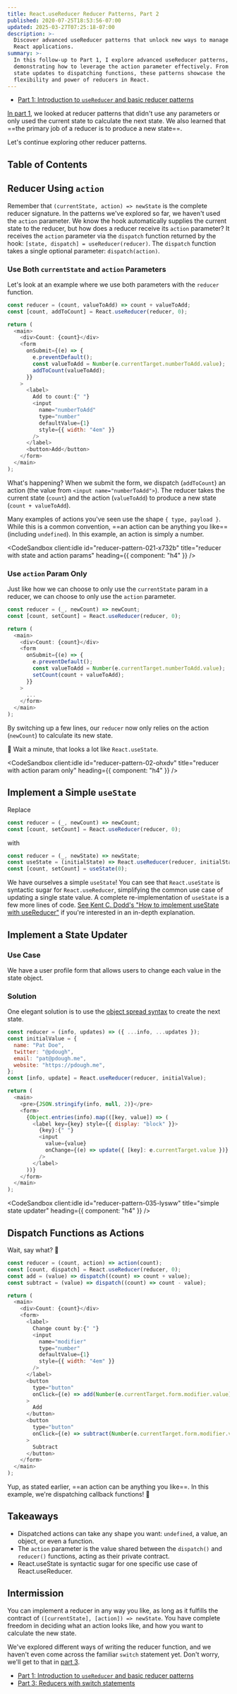 ```yaml
---
title: React.useReducer Reducer Patterns, Part 2
published: 2020-07-25T18:53:56-07:00
updated: 2025-03-27T07:25:18-07:00
description: >-
  Discover advanced useReducer patterns that unlock new ways to manage state in
  React applications.
summary: >-
  In this follow-up to Part 1, I explore advanced useReducer patterns,
  demonstrating how to leverage the action parameter effectively. From simple
  state updates to dispatching functions, these patterns showcase the
  flexibility and power of reducers in React.
---
```




- [Part 1: Introduction to `useReducer` and basic reducer patterns][part-1]

[In part 1][part-1], we looked at reducer patterns that didn't use any
parameters or only used the current state to calculate the next state. We also
learned that ==the primary job of a reducer is to produce a new state==.

Let's continue exploring other reducer patterns.

## Table of Contents

## Reducer Using `action`

<Mermaid
  client:only="react"
  diagram={useReducerDiagram}
  caption="Sequence diagram of how `useReducer` works"
/>

Remember that `(currentState, action) => newState` is the complete reducer
signature. In the patterns we've explored so far, we haven't used the `action`
parameter. We know the hook automatically supplies the current state to the
reducer, but how does a reducer receive its `action` parameter? It receives the
`action` parameter via the `dispatch` function returned by the hook: `[state,
dispatch] = useReducer(reducer)`. The `dispatch` function takes a single
optional parameter: `dispatch(action)`.

### Use Both `currentState` and `action` Parameters

Let's look at an example where we use both parameters with the `reducer`
function.

```js {1-2,6,11}
const reducer = (count, valueToAdd) => count + valueToAdd;
const [count, addToCount] = React.useReducer(reducer, 0);

return (
  <main>
    <div>Count: {count}</div>
    <form
      onSubmit={(e) => {
        e.preventDefault();
        const valueToAdd = Number(e.currentTarget.numberToAdd.value);
        addToCount(valueToAdd);
      }}
    >
      <label>
        Add to count:{" "}
        <input
          name="numberToAdd"
          type="number"
          defaultValue={1}
          style={{ width: "4em" }}
        />
      </label>
      <button>Add</button>
    </form>
  </main>
);
```

What's happening? When we submit the form, we dispatch (`addToCount`) an action
(the value from `<input name="numberToAdd">`). The reducer takes the current
state (`count`) and the action (`valueToAdd`) to produce a new state (`count +
valueToAdd`).

Many examples of actions you've seen use the shape `{ type, payload }`. While
this is a common convention, ==an action can be anything you like== (including
`undefined`). In this example, an action is simply a number.

<CodeSandbox
  client:idle
  id="reducer-pattern-021-x732b"
  title="reducer with state and action params"
  heading={{ component: "h4" }}
/>

### Use `action` Param Only

Just like how we can choose to only use the `currentState` param in a reducer,
we can choose to only use the `action` parameter.

```js {1-2,11}
const reducer = (_, newCount) => newCount;
const [count, setCount] = React.useReducer(reducer, 0);

return (
  <main>
    <div>Count: {count}</div>
    <form
      onSubmit={(e) => {
        e.preventDefault();
        const valueToAdd = Number(e.currentTarget.numberToAdd.value);
        setCount(count + valueToAdd);
      }}
    >
      ...
    </form>
  </main>
);
```

By switching up a few lines, our `reducer` now only relies on the action
(`newCount`) to calculate its new state.

🤔 Wait a minute, that looks a lot like `React.useState`.

<CodeSandbox
  client:idle
  id="reducer-pattern-02-ohxdv"
  title="reducer with action param only"
  heading={{ component: "h4" }}
/>

## Implement a Simple `useState`

Replace

```js
const reducer = (_, newCount) => newCount;
const [count, setCount] = React.useReducer(reducer, 0);
```

with

```js
const reducer = (_, newState) => newState;
const useState = (initialState) => React.useReducer(reducer, initialState);
const [count, setCount] = useState(0);
```

We have ourselves a simple `useState`! You can see that `React.useState` is
syntactic sugar for `React.useReducer`, simplifying the common use case of
updating a single state value. A complete re-implementation of `useState` is a
few more lines of code. [See Kent C. Dodd's "How to implement useState with
useReducer"][implement-usestate] if you're interested in an in-depth
explanation.

<CodeSandbox
  client:idle
  id="reducer-pattern-03-1keqr"
  title="useState implemented using useReducer"
/>

## Implement a State Updater

### Use Case

We have a user profile form that allows users to change each value in the state
object.

### Solution

One elegant solution is to use the [object spread syntax][spread] to create the
next state.

```js {1,8,12,14,19}
const reducer = (info, updates) => ({ ...info, ...updates });
const initialValue = {
  name: "Pat Doe",
  twitter: "@pdough",
  email: "pat@pdough.me",
  website: "https://pdough.me",
};
const [info, update] = React.useReducer(reducer, initialValue);

return (
  <main>
    <pre>{JSON.stringify(info, null, 2)}</pre>
    <form>
      {Object.entries(info).map(([key, value]) => (
        <label key={key} style={{ display: "block" }}>
          {key}:{" "}
          <input
            value={value}
            onChange={(e) => update({ [key]: e.currentTarget.value })}
          />
        </label>
      ))}
    </form>
  </main>
);
```

<CodeSandbox
  client:idle
  id="reducer-pattern-035-lysww"
  title="simple state updater"
  heading={{ component: "h4" }}
/>

## Dispatch Functions as Actions

Wait, say what? 🤔

```js {1-4,8,21,27}
const reducer = (count, action) => action(count);
const [count, dispatch] = React.useReducer(reducer, 0);
const add = (value) => dispatch((count) => count + value);
const subtract = (value) => dispatch((count) => count - value);

return (
  <main>
    <div>Count: {count}</div>
    <form>
      <label>
        Change count by:{" "}
        <input
          name="modifier"
          type="number"
          defaultValue={1}
          style={{ width: "4em" }}
        />
      </label>
      <button
        type="button"
        onClick={(e) => add(Number(e.currentTarget.form.modifier.value))}
      >
        Add
      </button>
      <button
        type="button"
        onClick={(e) => subtract(Number(e.currentTarget.form.modifier.value))}
      >
        Subtract
      </button>
    </form>
  </main>
);
```

Yup, as stated earlier, ==an action can be anything you like==. In this
example, we're dispatching callback functions! 🤯

<CodeSandbox
  client:idle
  id="reducer-pattern-022-1jpr0"
  title="dispatch functions"
/>

## Takeaways

- Dispatched actions can take any shape you want: `undefined`, a value, an
  object, or even a function.
- The `action` parameter is the value shared between the `dispatch()` and
  `reducer()` functions, acting as their private contract.
- React.useState is syntactic sugar for one specific use case of
  React.useReducer.

## Intermission

You can implement a reducer in any way you like, as long as it fulfills the
contract of `([currentState], [action]) => newState`. You have complete freedom
in deciding what an action looks like, and how you want to calculate the new
state.

We've explored different ways of writing the reducer function, and we haven't
even come across the familiar `switch` statement yet. Don't worry, we'll get to
that in [part 3][part-3].

- [Part 1: Introduction to `useReducer` and basic reducer patterns][part-1]
- [Part 3: Reducers with switch statements][part-3]

[implement-usestate]: https://kentcdodds.com/blog/how-to-implement-usestate-with-usereducer
[part-1]: /articles/reducer-patterns/part-1/
[part-3]: /articles/reducer-patterns/part-3/
[spread]: https://developer.mozilla.org/en-US/docs/Web/JavaScript/Reference/Operators/Spread_syntax
